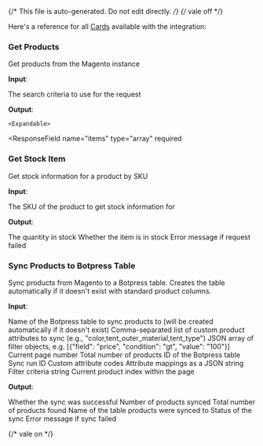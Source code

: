 {/* This file is auto-generated. Do not edit directly. */}
{/* vale off */}

Here's a reference for all [Cards](/learn/reference/cards/) available with the integration:

### Get Products

Get products from the Magento instance

**Input**:

<Expandable title="input fields">
  <ResponseField
    name="searchCriteria"
    type="string"
  >
    The search criteria to use for the request
  </ResponseField>
</Expandable>

**Output**:

<Expandable title="output">
  <ResponseField
    name="result"
    type="object"
    required
  >
    

    <Expandable>
  <ResponseField
    name="items"
    type="array"
    required
  >
    
  </ResponseField>
  <ResponseField
    name="search_criteria"
    type="object"
    required
  >
    
  </ResponseField>
  <ResponseField
    name="total_count"
    type="number"
    required
  >
    
  </ResponseField>
    </Expandable>
  </ResponseField>
</Expandable>

### Get Stock Item

Get stock information for a product by SKU

**Input**:

<Expandable title="input fields">
  <ResponseField
    name="sku"
    type="string"
    required
  >
    The SKU of the product to get stock information for
  </ResponseField>
</Expandable>

**Output**:

<Expandable title="output">
  <ResponseField
    name="qty"
    type="number"
  >
    The quantity in stock
  </ResponseField>
  <ResponseField
    name="is_in_stock"
    type="boolean"
  >
    Whether the item is in stock
  </ResponseField>
  <ResponseField
    name="error"
    type="string"
  >
    Error message if request failed
  </ResponseField>
</Expandable>

### Sync Products to Botpress Table

Sync products from Magento to a Botpress table. Creates the table automatically if it doesn't exist with standard product columns.

**Input**:

<Expandable title="input fields">
  <ResponseField
    name="table_name"
    type="string"
    required
  >
    Name of the Botpress table to sync products to (will be created automatically if it doesn't exist)
  </ResponseField>
  <ResponseField
    name="custom_attributes"
    type="string"
  >
    Comma-separated list of custom product attributes to sync (e.g., "color,tent_outer_material,tent_type")
  </ResponseField>
  <ResponseField
    name="filters_json"
    type="string"
  >
    JSON array of filter objects, e.g. [{"field": "price", "condition": "gt", "value": "100"}]
  </ResponseField>
  <ResponseField
    name="_currentPage"
    type="number"
  >
    Current page number
  </ResponseField>
  <ResponseField
    name="_totalCount"
    type="number"
  >
    Total number of products
  </ResponseField>
  <ResponseField
    name="_tableId"
    type="string"
  >
    ID of the Botpress table
  </ResponseField>
  <ResponseField
    name="_runId"
    type="string"
  >
    Sync run ID
  </ResponseField>
  <ResponseField
    name="_customAttributeCodes"
    type="array"
  >
    Custom attribute codes
  </ResponseField>
  <ResponseField
    name="_attributeMappings"
    type="string"
  >
    Attribute mappings as a JSON string
  </ResponseField>
  <ResponseField
    name="_filterCriteria"
    type="string"
  >
    Filter criteria string
  </ResponseField>
  <ResponseField
    name="_currentPageProductIndex"
    type="number"
  >
    Current product index within the page
  </ResponseField>
</Expandable>

**Output**:

<Expandable title="output">
  <ResponseField
    name="success"
    type="boolean"
    required
  >
    Whether the sync was successful
  </ResponseField>
  <ResponseField
    name="synced_count"
    type="number"
    required
  >
    Number of products synced
  </ResponseField>
  <ResponseField
    name="total_count"
    type="number"
    required
  >
    Total number of products found
  </ResponseField>
  <ResponseField
    name="table_name"
    type="string"
    required
  >
    Name of the table products were synced to
  </ResponseField>
  <ResponseField
    name="status"
    type="string"
    required
  >
    Status of the sync
  </ResponseField>
  <ResponseField
    name="error"
    type="string"
  >
    Error message if sync failed
  </ResponseField>
</Expandable>


{/* vale on */}